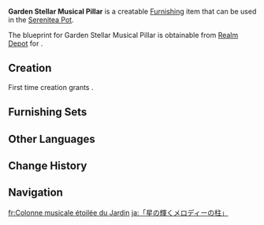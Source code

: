 {{Furnishing Infobox
|id             = 374120
|image          = Item Garden Stellar Musical Pillar.png
|category       = Outdoor Furnishing
|subcategory    = Fence
|quality        = 3
|adeptal_energy = 60
|load           = 35
|reduced_load   = 25
|description    = A metal pillar with an elaborate structure, the crown of which is adorned with stars and rings. It is of the same design as the metal pillar in the [[Astral Garden]].<br>It is said that the interior of these pillars is filled with complex and intricate mechanisms, and when they were still functional, the pillars could not only rotate but also simultaneously produce pleasant sounds of various pitches, hence their nickname of "musical pillars." But it seems none know the exact purpose of such a unique design...
|blueprint      = Realm Depot
}}
'''Garden Stellar Musical Pillar''' is a creatable [[Furnishing]] item that can be used in the [[Serenitea Pot]].

The blueprint for Garden Stellar Musical Pillar is obtainable from [[Realm Depot]] for {{Item|Realm Currency|30|x=160}}.

==Creation==
First time creation grants {{Item|Trust|24|x=60}}.
{{Recipe
|type = Creation
|time = 14h
|Iron Chunk = 2
|White Iron Chunk = 6
|sort = Iron Chunk;White Iron Chunk
}}

==Furnishing Sets==
{{Craft Usage}}

==Other Languages==
{{Other Languages
|en       = Garden Stellar Musical Pillar
|zhs      = 「庭园的星辉乐柱」
|zhs_rm   = 
|zht      = 「庭園的星輝樂柱」
|zht_rm   = 
|zh_tl    = 
|ja       = 「星の輝くメロディーの柱」
|ja_rm    = "Hoshi no Kagayaku Merodii no Hashira"
|ja_tl    = "Pillar of Star's Glittering Melody"
|ko       = 「정원의 별빛 음악 기둥」
|ko_rm    = 
|ko_tl    = 
|es       = Pilar musicoestelar de jardín
|es_tl    = Garden Star Music Pillar
|fr       = Colonne musicale étoilée du Jardin
|fr_tl    = Garden Starry Musical Column
|ru       = Звёздная музыкальная колонна в саду
|ru_tl    = 
|th       = "เสาดนตรีแสงดาวในสวน"
|th_rm    = 
|th_tl    = 
|vi       = Trụ Nhạc Sao Sáng Trong Vườn
|vi_tl    = 
|de       = „Sternenglanz-Klangsäule im Garten“
|de_tl    = "Starshine Sound Pillar in the Garden"
|id       = Pilar Musik Taman Galaksi
|id_tl    = Music Pillar of the Galaxy Garden
|pt       = "Pilar Estrelar do Jardim"
|pt_tl    = 
|tr       = Yıldızlı Müzikli Bahçe Sütunu
|tr_tl    = 
|it       = Pilastro musicale del Giardino Astrale
|it_tl    = 
}}

==Change History==
{{Change History|4.8}}

==Navigation==
{{Furnishing Navbox|exterior}}

[[fr:Colonne musicale étoilée du Jardin]]
[[ja:「星の輝くメロディーの柱」]]